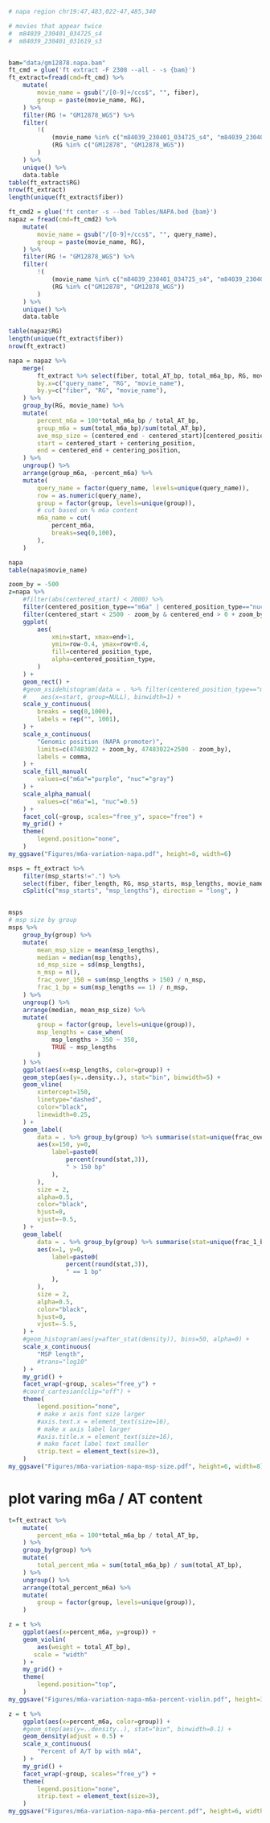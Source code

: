 ```r
# napa region chr19:47,483,022-47,485,340

# movies that appear twice
#  m84039_230401_034725_s4
#  m84039_230401_031619_s3


bam="data/gm12878.napa.bam"
ft_cmd = glue('ft extract -F 2308 --all - -s {bam}')
ft_extract=fread(cmd=ft_cmd) %>%
    mutate(
        movie_name = gsub("/[0-9]+/ccs$", "", fiber),
        group = paste(movie_name, RG),
    ) %>%
    filter(RG != "GM12878_WGS") %>%
    filter(
        !(
            (movie_name %in% c("m84039_230401_034725_s4", "m84039_230401_031619_s3")) &
            (RG %in% c("GM12878", "GM12878_WGS"))
        )
    ) %>%
    unique() %>%
    data.table
table(ft_extract$RG)
nrow(ft_extract)
length(unique(ft_extract$fiber))

ft_cmd2 = glue('ft center -s --bed Tables/NAPA.bed {bam}')
napaz = fread(cmd=ft_cmd2) %>%
    mutate(
        movie_name = gsub("/[0-9]+/ccs$", "", query_name),
        group = paste(movie_name, RG),
    ) %>%
    filter(RG != "GM12878_WGS") %>%
    filter(
        !(
            (movie_name %in% c("m84039_230401_034725_s4", "m84039_230401_031619_s3")) &
            (RG %in% c("GM12878", "GM12878_WGS"))
        )
    ) %>%
    unique() %>%
    data.table

table(napaz$RG)
length(unique(ft_extract$fiber))
nrow(ft_extract)
```

```r
napa = napaz %>%
    merge(
        ft_extract %>% select(fiber, total_AT_bp, total_m6a_bp, RG, movie_name),
        by.x=c("query_name", "RG", "movie_name"), 
        by.y=c("fiber", "RG", "movie_name"),
    ) %>%
    group_by(RG, movie_name) %>%
    mutate(
        percent_m6a = 100*total_m6a_bp / total_AT_bp,        
        group_m6a = sum(total_m6a_bp)/sum(total_AT_bp),
        ave_msp_size = (centered_end - centered_start)[centered_position_type=="msp"] %>% mean,
        start = centered_start + centering_position,
        end = centered_end + centering_position, 
    ) %>%
    ungroup() %>%
    arrange(group_m6a, -percent_m6a) %>%
    mutate(
        query_name = factor(query_name, levels=unique(query_name)),
        row = as.numeric(query_name),
        group = factor(group, levels=unique(group)),
        # cut based on % m6a content
        m6a_name = cut(
            percent_m6a,
            breaks=seq(0,100),
        ),
    ) 

napa
table(napa$movie_name)
```


```r
zoom_by = -500
z=napa %>%
    #filter(abs(centered_start) < 2000) %>%
    filter(centered_position_type=="m6a" | centered_position_type=="nuc") %>%
    filter(centered_start < 2500 - zoom_by & centered_end > 0 + zoom_by) %>%
    ggplot(
        aes(
            xmin=start, xmax=end+1,
            ymin=row-0.4, ymax=row+0.4,
            fill=centered_position_type,
            alpha=centered_position_type,
        )
    ) +
    geom_rect() + 
    #geom_xsidehistogram(data = . %>% filter(centered_position_type=="m6a"),
    #    aes(x=start, group=NULL), binwidth=1) +
    scale_y_continuous(
        breaks = seq(0,1000),
        labels = rep("", 1001),
    ) + 
    scale_x_continuous(
        "Genomic position (NAPA promoter)",
        limits=c(47483022 + zoom_by, 47483022+2500 - zoom_by),
        labels = comma,
    ) +
    scale_fill_manual(
        values=c("m6a"="purple", "nuc"="gray")
    ) + 
    scale_alpha_manual(
        values=c("m6a"=1, "nuc"=0.5)
    ) +
    facet_col(~group, scales="free_y", space="free") +
    my_grid() + 
    theme(
        legend.position="none",
    )
my_ggsave("Figures/m6a-variation-napa.pdf", height=8, width=6)
```


```r


msps = ft_extract %>%
    filter(msp_starts!=".") %>%
    select(fiber, fiber_length, RG, msp_starts, msp_lengths, movie_name, group) %>%
    cSplit(c("msp_starts", "msp_lengths"), direction = "long", ) 


msps
# msp size by group
msps %>%
    group_by(group) %>%
    mutate(
        mean_msp_size = mean(msp_lengths),
        median = median(msp_lengths),
        sd_msp_size = sd(msp_lengths),
        n_msp = n(),
        frac_over_150 = sum(msp_lengths > 150) / n_msp,
        frac_1_bp = sum(msp_lengths == 1) / n_msp,
    ) %>%
    ungroup() %>%
    arrange(median, mean_msp_size) %>%
    mutate(
        group = factor(group, levels=unique(group)),
        msp_lengths = case_when(
            msp_lengths > 350 ~ 350,
            TRUE ~ msp_lengths
        )
    ) %>%
    ggplot(aes(x=msp_lengths, color=group)) +
    geom_step(aes(y=..density..), stat="bin", binwidth=5) +
    geom_vline(
        xintercept=150,
        linetype="dashed",
        color="black",
        linewidth=0.25,
    ) +
    geom_label(
        data = . %>% group_by(group) %>% summarise(stat=unique(frac_over_150)),
        aes(x=150, y=0, 
            label=paste0(
                percent(round(stat,3)),
                " > 150 bp"
            ),
        ),
        size = 2,
        alpha=0.5,
        color="black",
        hjust=0,
        vjust=-0.5,
    ) +
    geom_label(
        data = . %>% group_by(group) %>% summarise(stat=unique(frac_1_bp)),
        aes(x=1, y=0, 
            label=paste0(
                percent(round(stat,3)),
                " == 1 bp"
            ),
        ),
        size = 2,
        alpha=0.5,
        color="black",
        hjust=0,
        vjust=-5.5,
    ) +
    #geom_histogram(aes(y=after_stat(density)), bins=50, alpha=0) +
    scale_x_continuous(
        "MSP length",
        #trans="log10"
    ) +
    my_grid() +
    facet_wrap(~group, scales="free_y") +
    #coord_cartesian(clip="off") +
    theme(
        legend.position="none",
        # make x axis font size larger
        #axis.text.x = element_text(size=16),
        # make x axis label larger
        #axis.title.x = element_text(size=16),
        # make facet label text smaller
        strip.text = element_text(size=3),
    )
my_ggsave("Figures/m6a-variation-napa-msp-size.pdf", height=6, width=8)
```

# plot varing m6a / AT content
```r
t=ft_extract %>%
    mutate(
        percent_m6a = 100*total_m6a_bp / total_AT_bp,
    ) %>%
    group_by(group) %>%
    mutate(
        total_percent_m6a = sum(total_m6a_bp) / sum(total_AT_bp),
    ) %>%
    ungroup() %>%
    arrange(total_percent_m6a) %>%
    mutate(
        group = factor(group, levels=unique(group)),
    ) 

z = t %>%    
    ggplot(aes(x=percent_m6a, y=group)) +
    geom_violin(
        aes(weight = total_AT_bp),
       scale = "width" 
    ) +
    my_grid() +
    theme(
        legend.position="top",
    )
my_ggsave("Figures/m6a-variation-napa-m6a-percent-violin.pdf", height=3, width=6)

z = t %>%
    ggplot(aes(x=percent_m6a, color=group)) +
    #geom_step(aes(y=..density..), stat="bin", binwidth=0.1) +
    geom_density(adjust = 0.5) +
    scale_x_continuous(
        "Percent of A/T bp with m6A",
    ) +
    my_grid() +
    facet_wrap(~group, scales="free_y") +
    theme(
        legend.position="none",
        strip.text = element_text(size=3),
    )
my_ggsave("Figures/m6a-variation-napa-m6a-percent.pdf", height=6, width=6)
```

